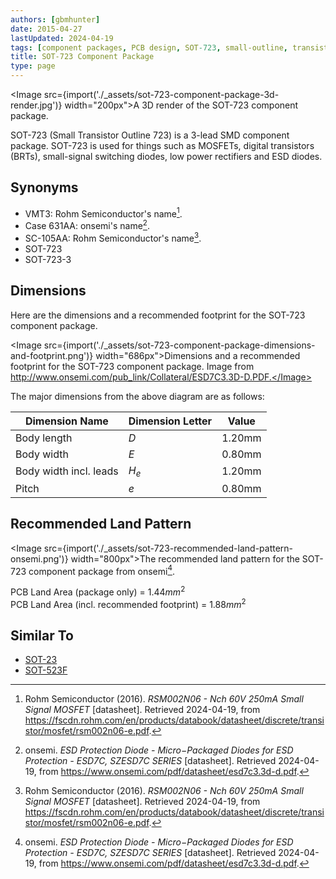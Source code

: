 ```yaml
---
authors: [gbmhunter]
date: 2015-04-27
lastUpdated: 2024-04-19
tags: [component packages, PCB design, SOT-723, small-outline, transistor]
title: SOT-723 Component Package
type: page
---
```


<Image src={import('./_assets/sot-723-component-package-3d-render.jpg')} width="200px">A 3D render of the SOT-723 component package.</Image>

SOT-723 (Small Transistor Outline 723) is a 3-lead SMD component package. SOT-723 is used for things such as MOSFETs, digital transistors (BRTs), small-signal switching diodes, low power rectifiers and ESD diodes.

## Synonyms

* VMT3: Rohm Semiconductor's name[^rohm-semi-rsm002n06-mosfet-ds].
* Case 631AA: onsemi's name[^onsemi-esd7c-szesd7c-series-esd-diode].
* SC-105AA: Rohm Semiconductor's name[^rohm-semi-rsm002n06-mosfet-ds].
* SOT-723
* SOT-723-3

## Dimensions

Here are the dimensions and a recommended footprint for the SOT-723 component package.

<Image src={import('./_assets/sot-723-component-package-dimensions-and-footprint.png')} width="686px">Dimensions and a recommended footprint for the SOT-723 component package. Image from http://www.onsemi.com/pub_link/Collateral/ESD7C3.3D-D.PDF.</Image>

The major dimensions from the above diagram are as follows:

| Dimension Name         | Dimension Letter | Value  |
|------------------------|------------------|--------|
| Body length            | $D$            | 1.20mm |
| Body width             | $E$            | 0.80mm |
| Body width incl. leads | $H_e$          | 1.20mm |
| Pitch                  | $e$            | 0.80mm |

## Recommended Land Pattern

<Image src={import('./_assets/sot-723-recommended-land-pattern-onsemi.png')} width="800px">The recommended land pattern for the SOT-723 component package from onsemi[^onsemi-esd7c-szesd7c-series-esd-diode].</Image>

PCB Land Area (package only) = $1.44mm^2$  
PCB Land Area (incl. recommended footprint) = $1.88mm^2$

## Similar To

* [SOT-23](/pcb-design/component-packages/sot-23-component-package/)
* [SOT-523F](/pcb-design/component-packages/sot-523f-component-package/)

[^onsemi-esd7c-szesd7c-series-esd-diode]: onsemi. _ESD Protection Diode - Micro−Packaged Diodes for ESD Protection - ESD7C, SZESD7C SERIES_ [datasheet]. Retrieved 2024-04-19, from https://www.onsemi.com/pdf/datasheet/esd7c3.3d-d.pdf.
[^rohm-semi-rsm002n06-mosfet-ds]: Rohm Semiconductor (2016). _RSM002N06 - Nch 60V 250mA Small Signal MOSFET_ [datasheet]. Retrieved 2024-04-19, from https://fscdn.rohm.com/en/products/databook/datasheet/discrete/transistor/mosfet/rsm002n06-e.pdf.
